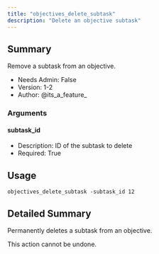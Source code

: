 ```yaml
---
title: "objectives_delete_subtask"
description: "Delete an objective subtask"
---
```


## Summary

Remove a subtask from an objective.

- Needs Admin: False
- Version: 1-2
- Author: @its_a_feature_

### Arguments

#### subtask_id
- Description: ID of the subtask to delete
- Required: True


## Usage

```
objectives_delete_subtask -subtask_id 12
```

## Detailed Summary

Permanently deletes a subtask from an objective.

<Warning>
This action cannot be undone.
</Warning>
